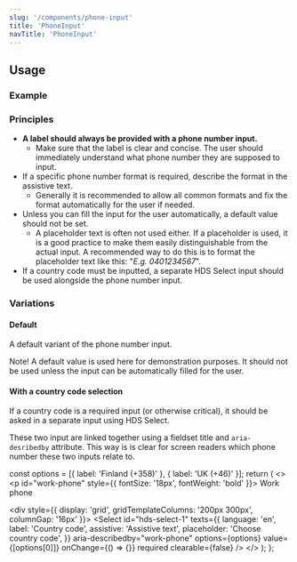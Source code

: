 ```yaml
---
slug: '/components/phone-input'
title: 'PhoneInput'
navTitle: 'PhoneInput'
---
```




## Usage

### Example

<PlaygroundPreview>
  <PhoneInput
    defaultValue="0451234567"
    helperText="Assistive text"
    label="Phone number"
    style={{ maxWidth: '320px' }}
  />
</PlaygroundPreview>

### Principles

- **A label should always be provided with a phone number input.**
  - Make sure that the label is clear and concise. The user should immediately understand what phone number they are supposed to input.
- If a specific phone number format is required, describe the format in the assistive text.
  - Generally it is recommended to allow all common formats and fix the format automatically for the user if needed.
- Unless you can fill the input for the user automatically, a default value should not be set.
  - A placeholder text is often not used either. If a placeholder is used, it is a good practice to make them easily distinguishable from the actual input. A recommended way to do this is to format the placeholder text like this: "_E.g. 0401234567_".
- If a country code must be inputted, a separate <InternalLink href="/components/select#select-single-selection">HDS Select input</InternalLink> should be used alongside the phone number input.

### Variations

#### Default

A default variant of the phone number input.

Note! A default value is used here for demonstration purposes. It should not be used unless the input can be automatically filled for the user.

<PlaygroundPreview>
  <PhoneInput
    defaultValue="0451234567"
    helperText="Assistive text"
    label="Phone number"
    style={{ maxWidth: '320px' }}
  />
</PlaygroundPreview>

#### With a country code selection

If a country code is a required input (or otherwise critical), it should be asked in a separate input using <InternalLink href="/components/select#select-single-selection">HDS Select.</InternalLink>

These two input are linked together using a fieldset title and `aria-desribedby` attribute. This way is is clear for screen readers which phone number these two inputs relate to.

  const options = [{ label: 'Finland (+358)' }, { label: 'UK (+46)' }];
  return (
    <>
      <p id="work-phone" style={{ fontSize: '18px', fontWeight: 'bold' }}>
        Work phone
      </p>
      <div style={{ display: 'grid', gridTemplateColumns: '200px 300px', columnGap: '16px' }}>
        <Select
          id="hds-select-1"
          texts={{
            language: 'en',
            label: 'Country code',
            assistive: 'Assistive text',
            placeholder: 'Choose country code',
          }}
          aria-describedby="work-phone"
          options={options}
          value={[options[0]]}
          onChange={() => {}}
          required
          clearable={false}
        />
        <PhoneInput
          id="input2"
          defaultValue="0451234567"
          aria-describedby="work-phone"
          label="Phone number"
          required={true}
        />
      </div>
    </>
  );
};

<PlaygroundPreview>
  <CountryCodeExample />
</PlaygroundPreview>
